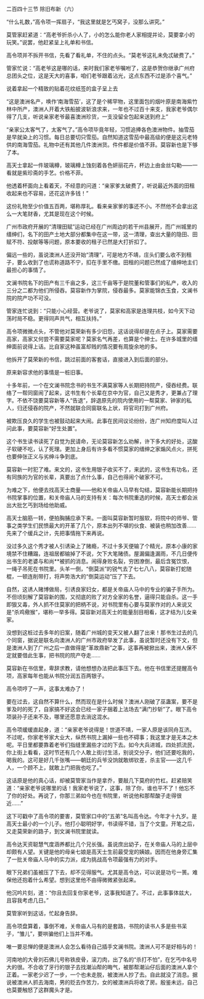 

二百四十三节 除旧布新（六）

“什么礼数，”高令项一挥扇子，“我这里就是乞丐窝子，没那么讲究。”

莫管家赶紧道：“高老爷折杀小人了，小的怎么能你老人家相提并论，莫要拿小的玩笑。”说罢，他赶紧呈上礼单和书信。

高令项并不拆开书信，先看了看礼单，不住的点头。“莫老爷这礼未免忒破费了。”

管家忙说：“高老爷这是哪的话，来时我们家老爷嘱咐了，这是恭贺你继承广州府总团头之位，这是天大的喜事，咱们老爷跟着沾光，这点东西不过是添个喜气。”

说着拿起一个精致的贴着花纹纸签的盒子呈上去

“这是澳洲名产，唤作‘南海雪茄’，这了是个稀罕物，这里面包的烟叶原是南海紫竹林中所产，澳洲人开着大铁船披波斩浪求来，一年也不过百十来支，我家老爷偶尔得了几支，听说亲家老爷最喜澳洲珍货，一支没留全包起来送到府上”

“亲家公太客气了，太客气了。”高令项毕竟年轻，习惯追捧各色澳洲物件。抽雪茄是早就染上的习惯。每日总要切只雪茄。自然知道这雪茄中最高级的便是这元老特供的南海雪茄。礼物中还有其他几件澳洲货。件件都是价值不菲。莫容新也是下够了本。

高天士拿起一件玻璃樽，玻璃樽上蚀刻着各色妍丽花卉，杯边上由金丝勾勒――一看就是紫珍斋的手艺。价格不菲。

他透着杯面向上看着天，不经意的问道：“亲家爹太破费了，听说最近外面的田租收起来也不容易，还花这许多钱！”

这份礼物至少价值五百两，堪称厚礼。看来亲家爹的事还不小。不然他不会拿出这么一大笔财香，尤其是现在这个时候。

广州市政府开展的“清理田赋”运动已经在广州周边的若干州县展开，而广州城里的缙绅们，名下的田产土地大部分都集中在这一带，这一清理，查出大量的隐田、田赋不符、投献等等问题，原本要收的租子已然是大打折扣了。

偏远一些的，虽说澳洲人还没开始“清理”，可是地方不靖，庄头们要么收不到租子，要么收到了也谎称道路不宁，扣在手里不缴。田租的问题已然成了缙绅地主们最担心的事情了。

文澜书院名下的田产有三千亩之多，这三千亩等于是院董和管事们的私产，收入的三分之二都为他们所侵吞。莫容新作为掌院，侵吞最多。莫家能锦衣玉食，文澜书院的院产功不可没。

管家连忙说到：“只能小心经营。老爷说了，莫家和高家是连理共枝，如今天下动荡时局不稳。更得同声共气，相互扶持。”

高令项微微点头，不管他对莫荣新有多少旧怨，这话说得却是在点子上。莫家需要高家，高家又何尝不需要莫家呢？莫家名气再差，也算是个绅士。在许多城里的缙绅面前说得上话。比自家这种虽富却贱的情况要有周旋余地的多。

他拆开了莫荣新的书信，跳过前面的客套话，直接进入到后面的部分。

原来新容求他的事情是一桩旧事。

十多年前，一个在文澜书院念书的书生不满莫家等人长期把持院产，侵吞经费。联络了一帮同窗闹了起来，这书生有个长辈在京中为官，自己又是秀才，更兼占了理字。不依不饶要莫容新等人“告退”，辞退原先的院内使用的一帮莫家、钟家的私人，归还侵吞的院产，不然就联合同窗联名上状，将官司打到广州府。

被欺压良久的学生也被鼓动起来大闹。此事在民间议论纷纷，连广州知府度叫人过问此事，要莫容新“好生处置”。

这个书生读书读死了自觉为民请命，无论莫容新怎么劝解，许下多大的好处，这酸子软硬不吃，认了死理。更加上身后有许多看不惯莫家的缙绅之家煽风点火，拼死也要伸张正义与劣绅斗争到底。

莫容新一时犯了难。来文的，这书生用银子收买不了，来武的，这书生有功名，还有同族的为官的长辈，真要出了点什么事，自己也得闹个破家不可。

为难之下，他便去找高天士商量――他和关帝庙人马早有勾结，莫容新能长期把持书院掌事的位置，和关帝庙人马的支持有关：每次书院重选的时候，高天士都会派出大批乞丐到场给他助威。

高天士脑筋一转，便拍胸脯应承下来。一面叫莫容新暂时服软，将院中的师爷、管事之类学生们民愤最大的开革了几个，原本出列不堪的伙食、被装也稍加改善……先来了个缓兵之计，先把事情拖下来再说。

没过多久这个秀才被人引诱染上了赌瘾，不过十多天便输了个精光，原本小康的家境禁不住糟蹋，连祖居都输掉了不说，欠下大笔赌债。屋漏偏逢漏雨，不几日便传出书生的老婆与和尚**被抓的消息。闹得身败名裂，穷困潦倒，最后含冤饮恨，一绳子吊死在书院里。头羊一倒，“倒莫派”的锐气去了七七八八，莫容新打蛇随棍，一顿连削带打，将声势浩大的“倒莫运动”压了下去。

自然，这诱人赌博做局，引诱良家妇女，都是关帝庙人马中的专业的骗子手所为。不但顷刻解了莫容新的围，又彻底的败了对方全家的名誉，逼得只能自杀。这一手即狠又毒，外人抓不住莫家的把柄不说，对书院里有心要与莫家作对的人来说又是“杀鸡儆猴”，堪称一举多得。莫容新对高天士的能量刮目相看，这才结为儿女亲家。

没想到这桩过去多年的旧案，随着广州城的变天又被人翻了出来！那书生过去的几个同窗，据说是联名向澳洲人的广州市政府举发了此事，虽说暂时还没有下文，但是澳洲人到了广州之后一直做得是“革故鼎新”之事，这事再被掀出来，澳洲人保不定就要借此生事，把书院的院产夺走……

莫容新在书信里，卑辞求教，请他想想办法把此事压下去。他在书信里还提醒高令项，高家每年也能从书院分润五百两银子。

高令项哼了一声，这事太难办了！

要在过去，这自然不算什么，然而现在是什么时候？澳洲人刚破了巫蛊案，要不是爹及时的死了，自家搞不好这会已经一家子捆着上法场去“满门抄斩”了。眼下高令项装孙子还来不及，哪里还愿意去淌这混水。

高令项缓缓直起身，道：“亲家老爷说得是！世道不靖，一家人原是该同舟互济。不过呢，你家老爷家大业大，纵然书院上漏掉一些也不碍事；我这里才是无本之木呢。平日里都要靠着老爷们指缝里漏些才过的下去。如今大兵进城，四处抓流民，你上街上看看，这时节还有几个人敢上街讨生活，别说交分子，他们还要吃我的，喝我的。这可是好几千张嘴――朝廷的兵爷没饷就敢绑钦差，杀主官――这几千人，一个顾不上，就敢上门把我也吃了。”

这话原是他的真心话，却被莫管家当作是拿乔，要敲几下莫府的竹杠。赶紧赔笑道：“亲家老爷说哪里的话！我家老爷说了，这事，除了你，谁也平不了！他忘不了你的好处。再说了，你那三弟如今也在书院里，听说他和那帮酸子走得很近……”

这下可戳中了高令项的要害，莫管家口中的“五弟”名叫高令达。今年才十九岁。是高天士最小的一个儿子。他打小聪明好学，书读得不错，当了个文童。开笔之后，又走莫荣新的路子，到文澜书院里就读。

高令达天资聪慧气度涵养都比几个兄长强。虽说庶出幼子，在关帝庙人马的上层中却颇有人望。关键是他的母亲七娘是高天士生前最受宠的姨娘。因而在他身旁汇集了一批关帝庙人马中的实力派，成为挑战高令项最强有力的对手。

眼下兄弟们虽被压了下去，却不见得服气。尤其是高令达，可以说是功亏一篑。难保他还抱着什么希望。想到这里他不由得微微紧张起来。

他沉吟片刻，道：“你且去回复你家老爷，这事我知道了。不过，此事事体兹大，且容我考虑几日。”

莫管家听到这话，忙起身告辞。

高令项盘算着，事倒不难，关帝庙人马有的是套路，书院的读书人多是些书呆子，“雏儿”，要哄骗他们上当并不难。

唯一要忌惮的便是澳洲人会怎么看待自己插手文澜书院。澳洲人可不是好相与的！

河南地的大骨刘石佛儿号称铁皮骨，滚刀肉，出了名的“杀打不怕”，在乞丐中名号大的很。不合收了牙行的银子去找潮汕帮的晦气，被那帮潮汕仔后面的澳洲人拿个正着。一家老少迟了一步，一个也未走脱，被澳洲人抄了去。自此就没了消息。据说被澳洲人抓去海南，男的贬去作苦力，女的被澳洲兵将收了房。殷鉴未远，自己也莫要触怒了这群魔头才是。

